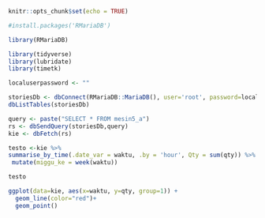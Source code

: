 
```{r setup, include=FALSE}
knitr::opts_chunk$set(echo = TRUE)
```

```{r}
#install.packages('RMariaDB')
```


```{r}
library(RMariaDB)
```

```{r}
library(tidyverse)
library(lubridate)
library(timetk)
```

```{r}
localuserpassword <- ""
```

```{r}
storiesDb <- dbConnect(RMariaDB::MariaDB(), user='root', password=localuserpassword, dbname='teknomedika', host='localhost')
dbListTables(storiesDb)
```
 
```{r}
query <- paste("SELECT * FROM mesin5_a")
rs <- dbSendQuery(storiesDb,query)
kie <- dbFetch(rs)

```

```{r}
testo <-kie %>% 
summarise_by_time(.date_var = waktu, .by = 'hour', Qty = sum(qty)) %>% 
 mutate(miggu_ke = week(waktu))

```

```{r}
testo
```


```{r}

ggplot(data=kie, aes(x=waktu, y=qty, group=1)) +
  geom_line(color="red")+
  geom_point()
```

